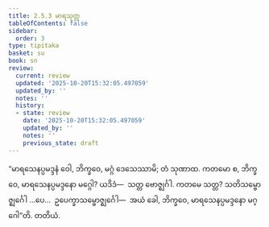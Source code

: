 ```yaml
---
title: 2.5.3 မာရသုတ္တ
tableOfContents: false
sidebar:
  order: 3
type: tipitaka
basket: su
book: sn
review:
  current: review
  updated: '2025-10-20T15:32:05.497059'
  updated_by: ''
  notes: ''
  history:
  - state: review
    date: '2025-10-20T15:32:05.497059'
    updated_by: ''
    notes: ''
    previous_state: draft
---
```



<DynamicBreadcrumb />


<ReviewStatus review={frontmatter.review} showDetails={true} />

<HypothesisAnnotation frontmatter={frontmatter} />

<Division number="224" book="sn" e="ch" v="18" p="312">

<Paragraph number="536" book="sn">
“မာရသေနပ္ပမဒ္ဒနံ ဝေါ, ဘိက္ခဝေ, မဂ္ဂံ ဒေသေဿာမိ; တံ သုဏာထ. ကတမော စ, ဘိက္ခဝေ, မာရသေနပ္ပမဒ္ဒနော မဂ္ဂေါ? ယဒိဒံ—  သတ္တ ဗောဇ္ဈင်္ဂါ. ကတမေ သတ္တ? သတိသမ္ဗောဇ္ဈင်္ဂေါ …ပေ…  ဥပေက္ခာသမ္ဗောဇ္ဈင်္ဂေါ—  အယံ ခေါ, ဘိက္ခဝေ, မာရသေနပ္ပမဒ္ဒနော မဂ္ဂေါ”တိ.

</Paragraph>
</Division>

<Paragraph number="537" type="center" book="sn">
တတိယံ.
</Paragraph>